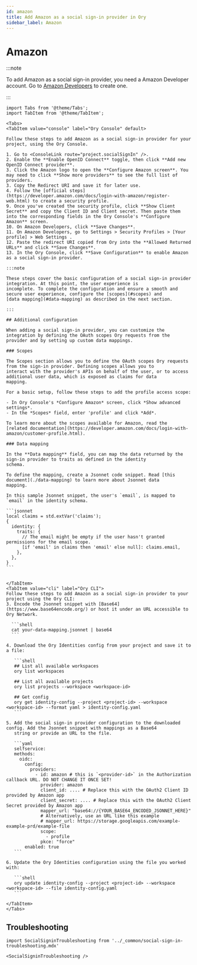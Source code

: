 ```yaml
---
id: amazon
title: Add Amazon as a social sign-in provider in Ory
sidebar_label: Amazon
---
```


# Amazon

:::note

To add Amazon as a social sign-in provider, you need a Amazon Developer account. Go to
[Amazon Developers](https://www.amazon.com/ap/register?openid.pape.max_auth_age=3600&openid.return_to=https%3A%2F%2Fdeveloper.amazon.com%2Fsettings%2Fconsole%2Fregistration%3Freturn_to%3D%2Fdocs%2Flogin-with-amazon%2Fcustomer-profile.html&prevRID=Y4XBCJ2WDBP9NNGVCGFJ&openid.identity=http%3A%2F%2Fspecs.openid.net%2Fauth%2F2.0%2Fidentifier_select&openid.assoc_handle=mas_dev_portal&openid.mode=checkid_setup&prepopulatedLoginId=&failedSignInCount=0&language=en_US&openid.claimed_id=http%3A%2F%2Fspecs.openid.net%2Fauth%2F2.0%2Fidentifier_select&pageId=amzn_developer_portal&openid.ns=http%3A%2F%2Fspecs.openid.net%2Fauth%2F2.0)
to create one.

:::

````mdx-code-block
import Tabs from '@theme/Tabs';
import TabItem from '@theme/TabItem';

<Tabs>
<TabItem value="console" label="Ory Console" default>

Follow these steps to add Amazon as a social sign-in provider for your project, using the Ory Console.

1. Go to <ConsoleLink route="project.socialSignIn" />.
2. Enable the **Enable OpenID Connect** toggle, then click **Add new OpenID Connect provider**.
3. Click the Amazon logo to open the **Configure Amazon screen**. You may need to click **Show more providers** to see the full list of providers.
3. Copy the Redirect URI and save it for later use.
4. Follow the [official steps](https://developer.amazon.com/docs/login-with-amazon/register-web.html) to create a security profile.
9. Once you've created the security profile, click **Show Client Secret** and copy the Client ID and Client secret. Then paste them into the corresponding fields in the Ory Console's **Configure Amazon** screen.
10. On Amazon Developers, click **Save Changes**.
11. On Amazon Developers, go to Settings > Security Profiles > [Your profile] > Web Settings .
12. Paste the redirect URI copied from Ory into the **Allowed Returned URLs** and click **Save Changes**.
13. In the Ory Console, click **Save Configuration** to enable Amazon as a social sign-in provider.

:::note

These steps cover the basic configuration of a social sign-in provider integration. At this point, the user experience is
incomplete. To complete the configuration and ensure a smooth and secure user experience, configure the [scopes](#scopes) and
[data mapping](#data-mapping) as described in the next section.

:::

## Additional configuration

When adding a social sign-in provider, you can customize the integration by defining the OAuth scopes Ory requests from the
provider and by setting up custom data mappings.

### Scopes

The Scopes section allows you to define the OAuth scopes Ory requests from the sign-in provider. Defining scopes allows you to
interact with the provider's APIs on behalf of the user, or to access additional user data, which is exposed as claims for data
mapping.

For a basic setup, follow these steps to add the profile access scope:

- In Ory Console's *Configure Amazon* screen, click *Show advanced settings*.
- In the *Scopes* field, enter 'profile' and click *Add*.

To learn more about the scopes available for Amazon, read the
[related documentation](https://developer.amazon.com/docs/login-with-amazon/customer-profile.html).

### Data mapping

In the **Data mapping** field, you can map the data returned by the sign-in provider to traits as defined in the identity
schema.

To define the mapping, create a Jsonnet code snippet. Read [this document](./data-mapping) to learn more about Jsonnet data
mapping.

In this sample Jsonnet snippet, the user's `email`, is mapped to `email` in the identity schema.

```jsonnet
local claims = std.extVar('claims');
{
  identity: {
    traits: {
      // The email might be empty if the user hasn't granted permissions for the email scope.
      [if 'email' in claims then 'email' else null]: claims.email,
    },
  },
}
```


</TabItem>
<TabItem value="cli" label="Ory CLI">
Follow these steps to add Amazon as a social sign-in provider to your project using the Ory CLI:
3. Encode the Jsonnet snippet with [Base64](https://www.base64encode.org/) or host it under an URL accessible to Ory Network.

  ```shell
  cat your-data-mapping.jsonnet | base64
  ```

4. Download the Ory Identities config from your project and save it to a file:

   ```shell
   ## List all available workspaces
   ory list workspaces

   ## List all available projects
   ory list projects --workspace <workspace-id>

   ## Get config
   ory get identity-config --project <project-id> --workspace <workspace-id> --format yaml > identity-config.yaml
   ```

5. Add the social sign-in provider configuration to the downloaded config. Add the Jsonnet snippet with mappings as a Base64
   string or provide an URL to the file.

   ```yaml
   selfservice:
   methods:
     oidc:
       config:
         providers:
           - id: amazon # this is `<provider-id>` in the Authorization callback URL. DO NOT CHANGE IT ONCE SET!
             provider: amazon
             client_id: .... # Replace this with the OAuth2 Client ID provided by Amazon app
             client_secret: .... # Replace this with the OAuth2 Client Secret provided by Amazon app
             mapper_url: "base64://{YOUR_BASE64_ENCODED_JSONNET_HERE}"
             # Alternatively, use an URL like this example
             # mapper_url: https://storage.googleapis.com/example-example-prd/example-file
             scope:
               - profile
             pkce: "force"
       enabled: true
   ```

6. Update the Ory Identities configuration using the file you worked with:

   ```shell
   ory update identity-config --project <project-id> --workspace <workspace-id> --file identity-config.yaml
   ```

</TabItem>
</Tabs>
````

## Troubleshooting

```mdx-code-block
import SocialSigninTroubleshooting from '../_common/social-sign-in-troubleshooting.mdx'

<SocialSigninTroubleshooting />
```
